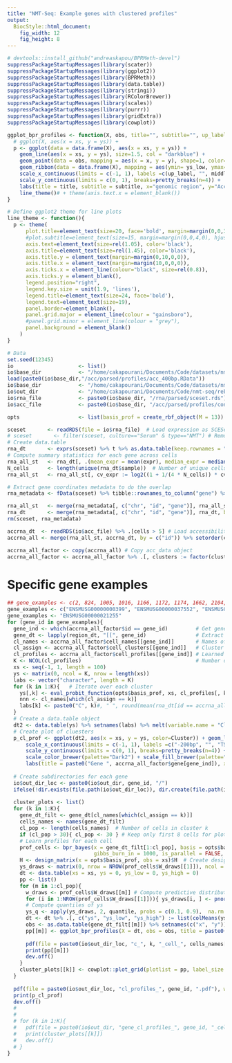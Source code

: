 ```yaml
---
title: "NMT-Seq: Example genes with clustered profiles"
output: 
  BiocStyle::html_document: 
    fig_width: 12
    fig_height: 8
---
```


```r
# devtools::install_github("andreaskapou/BPRMeth-devel")
suppressPackageStartupMessages(library(scater))
suppressPackageStartupMessages(library(ggplot2))
suppressPackageStartupMessages(library(BPRMeth))
suppressPackageStartupMessages(library(data.table))
suppressPackageStartupMessages(library(stringi))
suppressPackageStartupMessages(library(RColorBrewer))
suppressPackageStartupMessages(library(scales))
suppressPackageStartupMessages(library(purrr))
suppressPackageStartupMessages(library(gridExtra))
suppressPackageStartupMessages(library(cowplot))
```

```r
ggplot_bpr_profiles <- function(X, obs, title="", subtitle="", up_label="-500bp", down_label="+500bp", middle_label="TSS", ...){
  # ggplot(X, aes(x = xs, y = ys)) +
  p <- ggplot(data = data.frame(X), aes(x = xs, y = ys)) +
    geom_line(aes(x = xs, y = ys), size=1.5, col = "darkblue") +
    geom_point(data = obs, mapping = aes(x = x, y = y), shape=1, color="red", size=3) +
    geom_ribbon(data = data.frame(X), mapping = aes(ymin= ys_low, ymax= ys_high), alpha=0.4, size = 0.1, fill="cornflowerblue") +
    scale_x_continuous(limits = c(-1, 1), labels =c(up_label, "", middle_label, "", down_label)) + 
    scale_y_continuous(limits = c(0, 1), breaks=pretty_breaks(n=4)) + 
    labs(title = title, subtitle = subtitle, x="genomic region", y="Accessibility") + 
    line_theme()# + theme(axis.text.x = element_blank())
}

# Define ggplot2 theme for line plots
line_theme <- function(){
  p <- theme(
      plot.title=element_text(size=20, face='bold', margin=margin(0,0,3,0), hjust=0.5),
      #plot.subtitle=element_text(size=15, margin=margin(0,0,4,0), hjust=0.5),
      axis.text=element_text(size=rel(1.05), color='black'),
      axis.title=element_text(size=rel(1.45), color='black'),
      axis.title.y = element_text(margin=margin(0,10,0,0)),
      axis.title.x = element_text(margin=margin(10,0,0,0)),
      axis.ticks.x = element_line(colour="black", size=rel(0.8)),
      axis.ticks.y = element_blank(),
      legend.position="right",
      legend.key.size = unit(1.9, 'lines'),
      legend.title=element_text(size=24, face='bold'),
      legend.text=element_text(size=19),
      panel.border=element_blank(),
      panel.grid.major = element_line(colour = "gainsboro"),
      #panel.grid.minor = element_line(colour = "grey"),
      panel.background = element_blank()
    )
}
```

<!-- # Parse and filter data -->
```r
# Data
set.seed(12345)
io                     <- list()
io$base_dir            <- "/home/cakapourani/Documents/Code/datasets/nmt-seq-data-eb"
load(paste0(io$base_dir,"/acc/parsed/profiles/acc_400bp.RData"))
io$base_dir            <- "/home/cakapourani/Documents/Code/datasets/nmt-seq-data-eb"
io$out_dir             <- "/home/cakapourani/Documents/Code/nmt-seq/rebuttal/EB/acc_conservation/out/examples/"
io$rna_file            <- paste0(io$base_dir, "/rna/parsed/sceset.rds")
io$acc_file            <- paste0(io$base_dir, "/acc/parsed/profiles/cons_cluster_prom_200_200_basis13_GpCcov8_bic0.1_cellcov0.6.rds")

opts                   <- list(basis_prof = create_rbf_object(M = 13))
```

<!-- # Load scRNA data -->
```r
sceset       <- readRDS(file = io$rna_file)  # Load expression as SCESet object
# sceset       <- filter(sceset, culture=="Serum" & type=="NMT") # Remove non-interesting cells
# Create data.table
rna_dt       <- exprs(sceset) %>% t %>% as.data.table(keep.rownames = "sample") %>% melt(id.vars = "sample", value.name = "expr", variable.name = "gene")
# Compute summary statistics for each gene across cells
rna_all_st   <- rna_dt[, .(mean_expr = mean(expr), median_expr = median(expr), var_expr = var(expr), sd_expr = sd(expr), cv_expr = sd(expr)/mean(expr)), by = gene]
N_cells      <- length(unique(rna_dt$sample))  # Number of unique cells
rna_all_st   <- rna_all_st[, cv_expr := log2((1 + 1/(4 * N_cells)) * cv_expr)]  # Correct CV empirically

# Extract gene coordinates metadata to do the overlap
rna_metadata <- fData(sceset) %>% tibble::rownames_to_column("gene") %>% as.data.table %>% .[,c("chr", "start", "end", "gene", "ens_id")]  %>% .[, chr := as.factor(sub("chr", "", chr))] %>% setnames("ens_id", "id")

rna_all_st   <- merge(rna_metadata[, c("chr", "id", "gene")], rna_all_st, by = c("gene")) # Merge using all samples
rna_dt       <- merge(rna_metadata[, c("chr", "id", "gene")], rna_dt, by = c("gene"))     # Merge using only samples that pass filtering
rm(sceset, rna_metadata)
```

<!-- # Load sc-NOMe-seq data -->
```r
accrna_dt  <- readRDS(io$acc_file) %>% .[cells > 5] # Load accessibility data
accrna_all <- merge(rna_all_st, accrna_dt, by = c("id")) %>% setorder(clusters) # Merge with expression data using all samples 

accrna_all_factor <- copy(accrna_all) # Copy acc_data object
accrna_all_factor <- accrna_all_factor %>% .[, clusters := factor(clusters)] %>% .[, N := .N, by = clusters] %>% .[N > 5] # Make clusters as factors
```

# Specific gene examples
```r
## gene_examples <- c(2, 824, 1005, 1016, 1166, 1172, 1174, 1662, 2104, 2102, 2133, 2471)
gene_examples <- c("ENSMUSG00000000399", "ENSMUSG00000037552", "ENSMUSG00000033233", "ENSMUSG00000008601", "ENSMUSG00000028786", "ENSMUSG00000028848")# , "ENSMUSG00000028865")# , "ENSMUSG00000028978")
gene_examples <- "ENSMUSG00000021255"
for (gene_id in gene_examples){
  gene_ind <- which(accrna_all_factor$id == gene_id)         # Get gene ENS id
  gene_dt <- lapply(region_dt, "[[", gene_id)                # Extract accessibility data
  cl_names <- accrna_all_factor$cell_names[[gene_ind]]       # Names of cells passed filtering
  cl_assign <- accrna_all_factor$cell_clusters[[gene_ind]]   # Cluster assignment of cells
  cl_profiles <- accrna_all_factor$cell_profiles[[gene_ind]] # Learned profiles for each cluster
  K <- NCOL(cl_profiles)                                     # Number of clusters K
  xs <- seq(-1, 1, length = 100)
  ys <- matrix(0, ncol = K, nrow = length(xs))
  labs <- vector("character", length = K)
  for (k in 1:K){   # Iterate over each cluster
    ys[,k] <- eval_probit_function(opts$basis_prof, xs, cl_profiles[, k]) # Evaluate function for plotting
    nnn <- cl_names[which(cl_assign == k)]                                # Get names of cells belonging to each cluster
    labs[k] <- paste0("C", k)#, " ", round(mean(rna_dt[id == accrna_all_factor$id[gene_ind] & sample %in% nnn]$expr), 2))
  }
  # Create a data.table object
  dt2 <- data.table(ys) %>% setnames(labs) %>% melt(variable.name = "Cluster", value.name = "ys") %>% .[, xs := xs]
  # Create plot of cluesters
  p_cl_prof <- ggplot(dt2, aes(x = xs, y = ys, color=Cluster)) + geom_line(size=2) +
      scale_x_continuous(limits = c(-1, 1), labels =c("-200bp", "", "TSS", "", "+200bp")) + 
      scale_y_continuous(limits = c(0, 1), breaks=pretty_breaks(n=4)) + 
      scale_color_brewer(palette="Dark2") + scale_fill_brewer(palette="Dark2") +
      labs(title = paste0("Gene ", accrna_all_factor$gene[gene_ind]), x="genomic region", y="Accessibility") + line_theme()
  
  # Create subdirectories for each gene
  io$out_dir_loc <- paste0(io$out_dir, gene_id, "/")
  ifelse(!dir.exists(file.path(io$out_dir_loc)), dir.create(file.path(io$out_dir_loc)), FALSE)
  
  cluster_plots <- list()
  for (k in 1:K){
    gene_dt_filt <- gene_dt[cl_names[which(cl_assign == k)]]
    cells_names <- names(gene_dt_filt)
    cl_pop <- length(cells_names)  # Number of cells in cluster k
    if (cl_pop > 30){ cl_pop <- 30 } # Keep only first 8 cells for plotting
    # Learn profiles for each cell
    prof_cells <- bpr_bayes(x = gene_dt_filt[1:cl_pop], basis = opts$basis_prof, gibbs_nsim = 3000, 
                            gibbs_burn_in = 1000, is_parallel = FALSE, keep_gibbs_draws = TRUE)
    H <- design_matrix(x = opts$basis_prof, obs = xs)$H  # Create design matrix
    ys_draws <- matrix(0, nrow = NROW(prof_cells$W_draws[[1]]), ncol = length(xs))
    dt <- data.table(xs = xs, ys = 0, ys_low = 0, ys_high = 0)
    pp <- list()
    for (m in 1:cl_pop){
      w_draws <- prof_cells$W_draws[[m]] # Compute predictive distribution
      for (i in 1:NROW(prof_cells$W_draws[[1]])){ ys_draws[i, ] <- pnorm(H %*% w_draws[i, ]) }
      # Compute quantiles of ys
      ys_q <- apply(ys_draws, 2, quantile, probs = c(0.1, 0.9),  na.rm = TRUE)
      dt <- dt %>% .[, c("ys", "ys_low", "ys_high") := list(colMeans(ys_draws), ys_q[1, ], ys_q[2, ])]
      obs <- as.data.table(gene_dt_filt[[m]]) %>% setnames(c("x", "y"))
      pp[[m]] <- ggplot_bpr_profiles(X = dt, obs = obs, title = paste0("Cell ", cells_names[m]),  up_label = "-200bp", down_label = "+200bp", middle_label = "TSS") ##subtitle = paste0("Expr = ", round(rna_dt[id == gene_id & sample == cells_names[m], expr], 3))
      
      pdf(file = paste0(io$out_dir_loc, "c_", k, "_cell_", cells_names[m], "_prof_", gene_id, ".pdf"), width = 6, height = 4, useDingbats = FALSE)
      print(pp[[m]])
      dev.off()
    }
    cluster_plots[[k]] <- cowplot::plot_grid(plotlist = pp, label_size = 30, ncol = 2, nrow = 4, rel_widths = c(1, 1.2))
  }
  
  pdf(file = paste0(io$out_dir_loc, "cl_profiles_", gene_id, ".pdf"), width = 6, height = 4, useDingbats = FALSE)
  print(p_cl_prof)
  dev.off()
  # 
  # 
  # for (k in 1:K){
  #   pdf(file = paste0(io$out_dir, "gene_cl_profiles_", gene_id, "_cells_cl_", k, ".pdf"), width = 13, height = 14)
  #   print(cluster_plots[[k]])
  #   dev.off()
  # }
}

```

